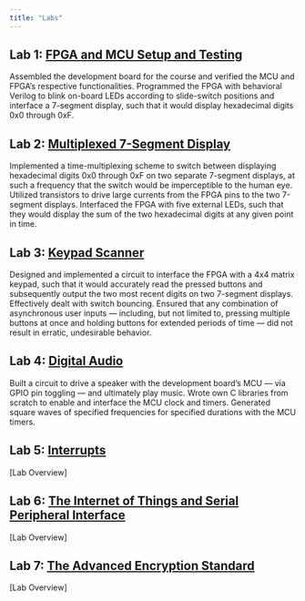 ```yaml
---
title: "Labs"
---
```


## Lab 1: [FPGA and MCU Setup and Testing](labs/lab1/lab1.qmd)
Assembled the development board for the course and verified the MCU and FPGA's respective functionalities.
Programmed the FPGA with behavioral Verilog to blink on-board LEDs according to slide-switch positions and interface a 7-segment display, such that it would display hexadecimal digits 0x0 through 0xF.

## Lab 2: [Multiplexed 7-Segment Display](labs/lab2/lab2.qmd)
Implemented a time-multiplexing scheme to switch between displaying hexadecimal digits 0x0 through 0xF on two separate 7-segment displays, at such a frequency that the switch would be imperceptible to the human eye.
Utilized transistors to drive large currents from the FPGA pins to the two 7-segment displays.
Interfaced the FPGA with five external LEDs, such that they would display the sum of the two hexadecimal digits at any given point in time.

## Lab 3: [Keypad Scanner](labs/lab3/lab3.qmd)
Designed and implemented a circuit to interface the FPGA with a 4x4 matrix keypad, such that it would accurately read the pressed buttons and subsequently output the two most recent digits on two 7-segment displays.
Effectively dealt with switch bouncing.
Ensured that any combination of asynchronous user inputs — including, but not limited to, pressing multiple buttons at once and holding buttons for extended periods of time — did not result in erratic, undesirable behavior.

## Lab 4: [Digital Audio](labs/lab4/lab4.qmd)
Built a circuit to drive a speaker with the development board's MCU — via GPIO pin toggling — and ultimately play music.
Wrote own C libraries from scratch to enable and interface the MCU clock and timers.
Generated square waves of specified frequencies for specified durations with the MCU timers.

## Lab 5: [Interrupts](labs/lab5/lab5.qmd)
[Lab Overview]

## Lab 6: [The Internet of Things and Serial Peripheral Interface](labs/lab6/lab6.qmd)
[Lab Overview]

## Lab 7: [The Advanced Encryption Standard](labs/lab7/lab7.qmd)
[Lab Overview]